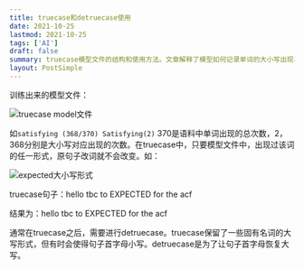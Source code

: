 ```yaml
---
title: truecase和detruecase使用
date: 2021-10-25
lastmod: 2021-10-25
tags: ['AI']
draft: false
summary: truecase模型文件的结构和使用方法。文章解释了模型如何记录单词的大小写出现次数,以及在truecase过程中如何保留某些词的原有大小写形式。最后提到通常需要在truecase后进行detruecase,以恢复句首字母的大写。
layout: PostSimple
---
```


训练出来的模型文件：

![truecase model文件](https://tz-1256822507.cos.ap-hongkong.myqcloud.com/typora/2021-10-2440191718.png)

如`satisfying (368/370) Satisfying(2)` 370是语料中单词出现的总次数，2，368分别是大小写对应出现的次数。在truecase中，只要模型文件中，出现过该词的任一形式，原句子改词就不会改变。如：

![expected大小写形式](https://tz-1256822507.cos.ap-hongkong.myqcloud.com/typora/2021-10-3243014253.png)

truecase句子：hello tbc to EXPECTED for the acf

结果为：hello tbc to EXPECTED for the acf

通常在truecase之后，需要进行detruecase。truecase保留了一些固有名词的大写形式，但有时会使得句子首字母小写。detruecase是为了让句子首字母恢复大写。
